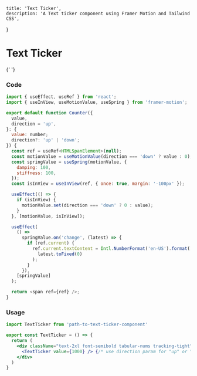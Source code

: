 

    title: 'Text Ticker',
    description: 'A Text ticker component using Framer Motion and Tailwind CSS',
}

<BackButton href="/components/text" />

# Text Ticker

<div className="my-4"></div>{' '}

<Preview>
  <TextTicker />
</Preview>

### Code

<CodeGroup title="TextTicker.tsx">

```js {{ title: 'React' }}
import { useEffect, useRef } from 'react';
import { useInView, useMotionValue, useSpring } from 'framer-motion';

export default function Counter({
  value,
  direction = 'up',
}: {
  value: number;
  direction?: 'up' | 'down';
}) {
  const ref = useRef<HTMLSpanElement>(null);
  const motionValue = useMotionValue(direction === 'down' ? value : 0);
  const springValue = useSpring(motionValue, {
    damping: 100,
    stiffness: 100,
  });
  const isInView = useInView(ref, { once: true, margin: '-100px' });

  useEffect(() => {
    if (isInView) {
      motionValue.set(direction === 'down' ? 0 : value);
    }
  }, [motionValue, isInView]);

  useEffect(
    () =>
      springValue.on('change', (latest) => {
        if (ref.current) {
          ref.current.textContent = Intl.NumberFormat('en-US').format(
            latest.toFixed(0)
          );
        }
      }),
    [springValue]
  );

  return <span ref={ref} />;
}

```

</CodeGroup>

### Usage

<CodeGroup title="page.tsx">

```jsx
import TextTicker from 'path-to-text-ticker-component'

export const TextTicker = () => {
  return (
    <div className="text-2xl font-semibold tabular-nums tracking-tight">
      <TextTicker value={1000} /> {/* use direction param for "up" or "down" */}
    </div>
  )
}
```

</CodeGroup>
